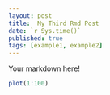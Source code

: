 ```yaml
---
layout: post
title:  My Third Rmd Post
date: `r Sys.time()`
published: true
tags: [example1, example2]
---
```


Your markdown here!

```r
plot(1:100)
```

